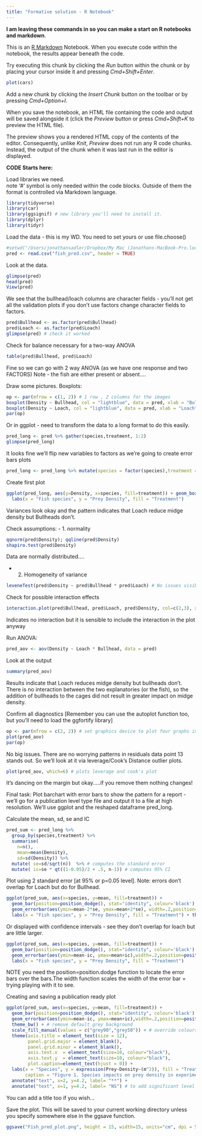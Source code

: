 ```yaml
---
title: "Formative solution - R Notebook"
---
```

**I am leaving these commands in so you can make a start on R notebooks and markdown**.

This is an [R Markdown](http://rmarkdown.rstudio.com) Notebook. When you execute code within the notebook, the results appear beneath the code. 

Try executing this chunk by clicking the *Run* button within the chunk or by placing your cursor inside it and pressing *Cmd+Shift+Enter*. 

```r
plot(cars)
```

Add a new chunk by clicking the *Insert Chunk* button on the toolbar or by pressing *Cmd+Option+I*.

When you save the notebook, an HTML file containing the code and output will be saved alongside it (click the *Preview* button or press *Cmd+Shift+K* to preview the HTML file). 

The preview shows you a rendered HTML copy of the contents of the editor. Consequently, unlike *Knit*, *Preview* does not run any R code chunks. Instead, the output of the chunk when it was last run in the editor is displayed.

**CODE Starts here:**

Load libraries we need.  
note '#' symbol is only needed within the code blocks. Outside of them the format is controlled via Markdown language.

```r
library(tidyverse)
library(car)
library(ggsignif) # new library you'll need to install it.
library(dplyr) 
library(tidyr)
```

Load the data - this is my WD. You need to set yours or use file.choose()
```r
#setwd("/Users/jonathansadler/Dropbox/My Mac (Jonathans-MacBook-Pro.local)/Downloads")
pred <- read.csv("fish_pred.csv", header = TRUE)
```
Look at the data.

```r
glimpse(pred)
head(pred)
View(pred)
```

We see that the bullhead/loach columns are character fields - you'll not get all the validation plots if you don't use factors change character fields to factors. 

```r
pred$Bullhead <- as.factor(pred$Bullhead)
pred$Loach <- as.factor(pred$Loach)
glimpse(pred) # check it worked
```

Check for balance necessary for a two-way ANOVA
```r
table(pred$Bullhead, pred$Loach)
```
Fine so we can go with 2 way ANOVA (as we have one response and two FACTORS)
Note - the fish are either present or absent....

Draw some pictures. Boxplots:
```r
op <- par(mfrow = c(1, 2)) # 1 row , 2 columns for the images
boxplot(Density ~ Bullhead, col = "lightblue", data = pred, xlab = "Bullhead")
boxplot(Density ~ Loach, col = "lightblue", data = pred, xlab = "Loach")
par(op)
```

Or in ggplot - need to transform the data to a long format to do this easily.
```r
pred_long <- pred %>% gather(species,treatment, 1:2)
glimpse(pred_long) 
```
It looks fine we'll flip new variables to factors as we're going to create error bars plots 

```r
pred_long <- pred_long %>% mutate(species = factor(species),treatment = factor(treatment)) # use glimpse(pred_long) to check it worked
```

Create first plot
```r
ggplot(pred_long, aes(y=Density, x=species, fill=treatment)) + geom_boxplot() +
  labs(x = "Fish species", y = "Prey Density", fill = "Treatment") 
```
Variances look okay and the pattern indicates that Loach reduce midge density but Bullheads don't.

Check assumptions:
- 1. normality
```r
qqnorm(pred$Density); qqline(pred$Density)
shapiro.test(pred$Density)
```
Data are normally distributed....

- 2. Homogeneity of variance
```r
leveneTest(pred$Density ~ pred$Bullhead * pred$Loach) # No issues visible
```

Check for possible interaction effects
```r
interaction.plot(pred$Bullhead, pred$Loach, pred$Density, col=c(2,3), xlab = "Predators", ylab = "Midge Density", trace.label = "")
```
Indicates no interaction but it is sensible to include the interaction in the plot anyway

Run ANOVA:
```r
pred_aov <- aov(Density ~ Loach * Bullhead, data = pred)
```
Look at the output
```r
summary(pred_aov)
```
Results indicate that Loach reduces midge density but bullheads don't. There is no interaction between the two explanatories (or the fish), so the addition of bullheads to the cages did not result in greater impact on midge density.

Confirm all diagnostics [Remember you can use the autoplot function too, but you'll need to load the ggfortify library]
```r
op <- par(mfrow = c(2, 2)) # set graphics device to plot four graphs in a 2 x 2 matrix
plot(pred_aov)
par(op)
```
No big issues. There are no worrying patterns in residuals data point 13 stands out. So we'll look at it via leverage/Cook's Distance outlier plots.

```r
plot(pred_aov, which=6) # plots leverage and cook's plot
```
It's dancing on the margin but okay.....if you remove them nothing changes!

Final task:
Plot barchart with error bars to show the pattern for a report - we'll go for a publication level type file and output it to a file at high resolution. We'll use ggplot and the reshaped dataframe pred_long.

Calculate the mean, sd, se and IC
```r
pred_sum <- pred_long %>%
  group_by(species,treatment) %>%
  summarise( 
    n=n(),
    mean=mean(Density),
    sd=sd(Density)) %>%
  mutate( se=sd/sqrt(n))  %>% # computes the standard error
  mutate( ic=se * qt((1-0.05)/2 + .5, n-1)) # computes 95% CI
```

Plot using 2 standard error [at 95% or p=0.05 level]. Note: errors don't overlap for Loach but do for Bullhead.
```r
ggplot(pred_sum, aes(x=species, y=mean, fill=treatment)) +
  geom_bar(position=position_dodge(), stat="identity", colour='black') +
  geom_errorbar(aes(ymin=mean-2*se, ymax=mean+2*se), width=.2,position=position_dodge(.9)) + 
  labs(x = "Fish species", y = "Prey Density", fill = "Treatment") + theme_bw()
```
Or displayed with confidence intervals - see they don't overlap for loach but are little larger.

```r
ggplot(pred_sum, aes(x=species, y=mean, fill=treatment)) +
  geom_bar(position=position_dodge(), stat="identity", colour='black') +
  geom_errorbar(aes(ymin=mean-ic, ymax=mean+ic),width=.2,position=position_dodge(.9)) + 
  labs(x = "Fish species", y = "Prey Density", fill = "Treatment") 
```
NOTE you need the position=position.dodge function to locate the error bars over the bars.The width function scales the width of the error bar = trying playing with it to see.

Creating and saving a publication ready plot
```r
ggplot(pred_sum, aes(x=species, y=mean, fill=treatment)) +
  geom_bar(position=position_dodge(), stat="identity", colour='black') +
  geom_errorbar(aes(ymin=mean-ic, ymax=mean+ic),width=.2,position=position_dodge(.9)) + 
  theme_bw() + # remove default grey background
  scale_fill_manual(values = c("grey90","grey50")) + # override colours for treatment making them grey and white bars
  theme(axis.title = element_text(size = 12),
        panel.grid.major = element_blank(),
        panel.grid.minor = element_blank(),
        axis.text.x  = element_text(size=10, colour="black"),
        axis.text.y  = element_text(size=10, colour="black"),
        plot.caption=element_text(hjust = 0)) +
  labs(x = "Species", y = expression(Prey~Density~(m^2)), fill = "Treatment", 
       caption = "Figure 1. Species impacts on prey density in experiment enclosures.\nn = 10 per treatment group (total = 40) ** = p<0.01.\nError bars are 95 and 5% CIs.") +   # \n = new line in caption
  annotate("text", x=2, y=4.2, label= "**") +
  annotate("text", x=1, y=4.2, label= "NS") # to add significant level use the annotate function. Check the aov call for sig levels
```

You can add a title too if you wish...

Save the plot. This will be saved to your current working directory unless you specify somewhere else in the ggsave function.

```r
ggsave("Fish_pred_plot.png", height = 15, width=15, units="cm", dpi = 500)
 
```


